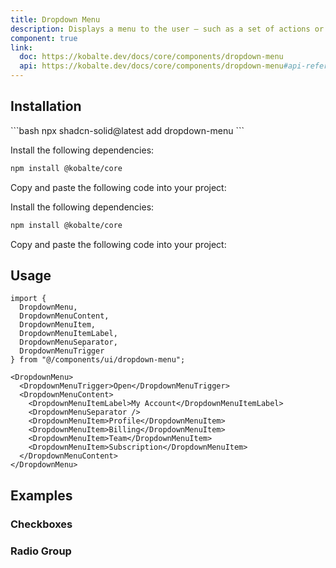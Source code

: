 ```yaml
---
title: Dropdown Menu
description: Displays a menu to the user — such as a set of actions or functions — triggered by a button.
component: true
link:
  doc: https://kobalte.dev/docs/core/components/dropdown-menu
  api: https://kobalte.dev/docs/core/components/dropdown-menu#api-reference
---
```



<ComponentPreview name="dropdown-menu-demo" code={DemoCode} client:only="solid-js" />

## Installation

<ComponentInstallation client:only="solid-js">

<Fragment slot="cli">
```bash
npx shadcn-solid@latest add dropdown-menu
```
</Fragment>

<Step slot="tw">

<StepItem>Install the following dependencies:</StepItem>
```bash
npm install @kobalte/core
```

<StepItem>Copy and paste the following code into your project:</StepItem>
<RawCode code={TwRawCode} client:only="solid-js" />

</Step>

<Step slot="uno">

<StepItem>Install the following dependencies:</StepItem>
```bash
npm install @kobalte/core
```

<StepItem>Copy and paste the following code into your project:</StepItem>
<RawCode code={UnoRawCode} client:only="solid-js" />

</Step>

</ComponentInstallation>

## Usage

```tsx
import {
  DropdownMenu,
  DropdownMenuContent,
  DropdownMenuItem,
  DropdownMenuItemLabel,
  DropdownMenuSeparator,
  DropdownMenuTrigger
} from "@/components/ui/dropdown-menu";
```

```tsx
<DropdownMenu>
  <DropdownMenuTrigger>Open</DropdownMenuTrigger>
  <DropdownMenuContent>
    <DropdownMenuItemLabel>My Account</DropdownMenuItemLabel>
    <DropdownMenuSeparator />
    <DropdownMenuItem>Profile</DropdownMenuItem>
    <DropdownMenuItem>Billing</DropdownMenuItem>
    <DropdownMenuItem>Team</DropdownMenuItem>
    <DropdownMenuItem>Subscription</DropdownMenuItem>
  </DropdownMenuContent>
</DropdownMenu>
```

## Examples

### Checkboxes

<ComponentPreview name="dropdown-menu-checkboxes" code={DemoCode2} client:only="solid-js" />

### Radio Group

<ComponentPreview name="dropdown-menu-radio-group" code={DemoCode3} client:only="solid-js" />
